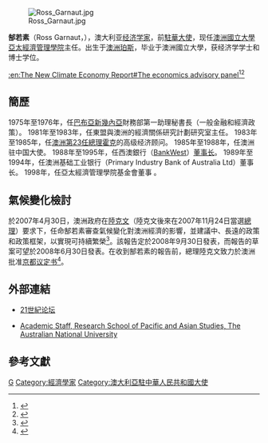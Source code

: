 {{Link style|time=2015-12-12T06:12:44+00:00}}
[[File:Ross_Garnaut.jpg|thumb]]

'''郜若素'''（Ross Garnaut，{{bd|1946年|7月||}}），澳大利亚[[经济学|经济学家]]，前[[澳大利亞駐華大使列表|駐華大使]]，现任[[澳洲國立大學|澳洲國立大學]][[澳洲國立大學亞太經濟管理學院|亞太經濟管理學院]]主任。出生于[[澳洲|澳洲]][[珀斯|珀斯]]，毕业于澳洲國立大學，获经济学学士和博士学位。

[[:en:The_New_Climate_Economy_Report#The_economics_advisory_panel|:en:The New Climate Economy Report#The economics advisory panel]]<ref>{{cite web |url=http://newclimateeconomy.net/content/global-commission |title=存档副本 |accessdate=2015-06-20  |deadurl=yes |archiveurl=https://web.archive.org/web/20150627155425/http://newclimateeconomy.net/content/global-commission |archivedate=2015-06-27 }}</ref><ref>{{Cite web |url=http://newclimateeconomy.net/content/Ross-Garnaut |title=存档副本 |accessdate=2015-06-20 |archive-date=2015-06-20 |archive-url=https://web.archive.org/web/20150620121609/http://newclimateeconomy.net/content/Ross-Garnaut |dead-url=no }}</ref>

==簡歷==
1975年至1976年，任[[巴布亞新幾內亞|巴布亞新幾內亞]]財務部第一助理秘書長（一般金融和經濟政策）。
1981年至1983年，任東盟與澳洲的經濟關係研究計劃研究室主任。
1983年至1985年，任[[罗伯特·詹姆斯·李·霍克|澳洲第23任總理霍克]]的高级经济顾问。
1985年至1988年，任澳洲驻中国大使。
1988年至1995年，任西澳銀行（[[:en:BankWest|BankWest]]）[[董事长|董事长]]。
1989年至1994年，任澳洲基础工业银行（Primary Industry Bank of Australia Ltd）董事长。
1998年，任亞太經濟管理學院基金會董事<!--Foundation Director-->。

==氣候變化檢討==
於2007年4月30日，澳洲政府在[[陸克文|陸克文]]（陸克文後來在2007年11月24日當選[[總理|總理]]）要求下，任命郜若素審查氣候變化對澳洲經濟的影響，並建議中、長遠的政策和政策框架，以實現可持續繁榮<ref>{{Cite web |url=http://www.garnautreview.org.au/domino/Web_Notes/Garnaut/garnautweb.nsf |title=Garnaut Review Web Site: Welcome<!-- Bot generated title --> |accessdate=2008-03-04 |archive-date=2008-04-15 |archive-url=https://web.archive.org/web/20080415120714/http://www.garnautreview.org.au/domino/Web_Notes/Garnaut/garnautweb.nsf |dead-url=no }}</ref>。該報告定於2008年9月30日發表，而報告的草案可望於2008年6月30日發表。在收到郜若素的報告前，總理陸克文致力於澳洲批准[[京都议定书|京都议定书]]<ref>{{Cite web |url=http://www.garnautreview.org.au/domino/Web_Notes/Garnaut/garnautweb.nsf |title=Garnaut Review Web Site: Welcome<!-- Bot generated title --> |accessdate=2008-03-04 |archive-date=2008-04-15 |archive-url=https://web.archive.org/web/20080415120714/http://www.garnautreview.org.au/domino/Web_Notes/Garnaut/garnautweb.nsf |dead-url=no }}</ref>。

==外部連結==
*[http://www.21stcenturyforum.org.cn/servlet/Report?Node=18759 21世紀论坛] {{Wayback|url=http://www.21stcenturyforum.org.cn/servlet/Report?Node=18759 |date=20190723062820 }}
*{{en}}[http://rspas.anu.edu.au/people/personal/garnr_econ.php Academic Staff, Research School of Pacific and Asian Studies, The Australian National University] {{Wayback|url=http://rspas.anu.edu.au/people/personal/garnr_econ.php |date=20080312160111 }}

== 參考文獻 ==
{{reflist|30em}}

[[Category:澳大利亚国立大学校友|G]]
[[Category:經濟學家|Category:經濟學家]]
[[Category:澳大利亞駐中華人民共和國大使|Category:澳大利亞駐中華人民共和國大使]]